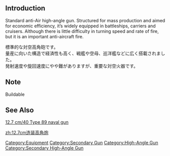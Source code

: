 {{Template:Equipmentinfo
|name = 12.7cm Twin High-angle Mount
|id = 10
|japanesename = 12.7cm連装高角砲
|icon = {{Template:GreenGunDP}}
|type = Secondary Cannon, AA gun
|effect = {{Firepower}}+2, {{AA}}+4, {{Hit}}+1, {{Range}} Short
|scrap = {{Ammo}}2, {{Steel}}2
|image = <gallery type="slideshow" widths="360px" position="center" hideaddbutton="true">
Equipment10-1.png
Equipment10-2.png
Equipment10-3.png
Equipment10-4.png
</gallery>
|LC = lime
|CL = lime
|CLT = lime
|CA = lime
|CAV = lime
|BB = lime
|BBV = lime
|FASTBB = lime
|AV = lime
|CVL = lime
|CV = lime
|CVB = lime
|AS = lime
|AR = lime}}

==Introduction==
Standard anti-Air high-angle gun. 
Structured for mass production and aimed for economic efficiency, it’s widely equipped in battleships, carriers and cruisers.
Although there is little difficulty in turning speed and rate of fire, but it is an important anti-aircraft fire.

標準的な対空高角砲です。<br>
量産に向いた構造で経済性も高く、戦艦や空母、巡洋艦などに広く搭載されました。<br>
発射速度や旋回速度にやや難がありますが、重要な対空火器です。
==Note==
Buildable
==See Also==
[http://en.wikipedia.org/wiki/12.7_cm/40_Type_89_naval_gun 12.7 cm/40 Type 89 naval gun ]

{{Equipmentlist}}
[[Category:Equipment]]
[[Category:Secondary Gun]]
[[Category:High-Angle Gun]]
[[Category:Secondary High-Angle Gun]]
[[zh:12.7cm连装高角炮]]